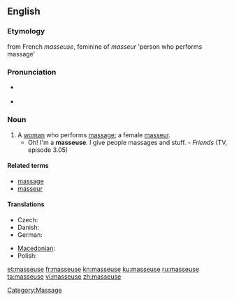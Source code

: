 {{also|Masseuse}}
==English==

===Etymology===
from French ''masseuse'', feminine of ''masseur'' 'person who performs massage'

===Pronunciation===
* {{a|UK}} {{IPA|/ma'sɜːz/}}
* {{a|US}} {{IPA|/məˈsuːs/}}

===Noun===
{{en-noun}}

# A [[woman]] who performs [[massage]]; a female [[masseur]].
#* Oh! I'm a '''masseuse'''. I give people massages and stuff. - ''Friends'' (TV, episode 3.05)

====Related terms====
* [[massage]]
* [[masseur]]

====Translations====
{{trans-top|a female masseur}}
* Czech: {{t-|cs|masérka|f}}
* Danish: {{t-|da|massøse|c}}
* German: {{t+|de|Masseurin|f}}
{{trans-mid}}
* [[Macedonian]]: {{t|mk|масерка|f|tr=máserka}}
* Polish: {{t|pl|masażystka|f}}
{{trans-bottom}}

[[Category:Massage]]

[[et:masseuse]]
[[fr:masseuse]]
[[kn:masseuse]]
[[ku:masseuse]]
[[ru:masseuse]]
[[ta:masseuse]]
[[vi:masseuse]]
[[zh:masseuse]]
